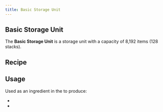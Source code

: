 ```yaml
---
title: Basic Storage Unit
---
```


<ItemImage file="basic_storage_unit" alt="Basic Storage Unit" size="200" />

## Basic Storage Unit

The **Basic Storage Unit** is a storage unit with a capacity of 8,192 items (128 stacks).  

## Recipe

<CraftingTable recipe="input techreborn:refined_iron_plate techreborn:refined_iron_plate techreborn:refined_iron_plate input techreborn:crude_storage_unit techreborn:basic_machine_frame techreborn:crude_storage_unit input techreborn:electronic_circuit techreborn:digital_display techreborn:electronic_circuit output techreborn:basic_storage_unit"/>

## Usage

Used as an ingredient in the <McItem slug="minecraft:crafting_table" inline={true}/> to produce:

- <McItem slug="techreborn:advanced_storage_unit" inline={true}/>
- <McItem slug="techreborn:basic_tank_unit" inline={true}/>
